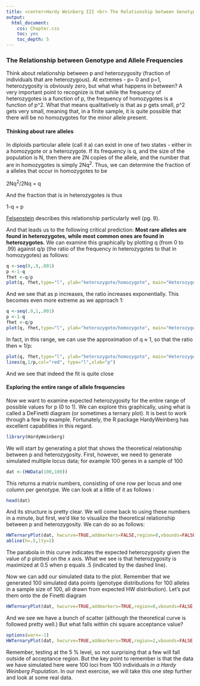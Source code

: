 ```yaml
---
title: <center>Hardy Weinberg III <br> The Relationship between Genotype and Allele Frequencies</center>
output:
  html_document:
    css: Chapter.css
    toc: yes
    toc_depth: 5
---
```


### The Relationship between Genotype and Allele Frequencies

Think about relationship between p and heterozygosity (fraction of individuals that are heterozygous).  At extremes - p= 0 and p=1, heterozygosity is obviously zero, but what  what happens in between? A very important point to recognize is that while the frequency of heterozygotes is a function of p, the frequency of homozygotes is a function of p^2.  What that means qualitatively is that as p gets small, p^2 gets very small, meaning that, in a finite sample, it is quite possible that there will be no homozygotes for the minor allele present.

#### Thinking about rare alleles

In diploids particular allele (call it a) can exist in one of two states - either in a homozygote or a heterozygote.  If its frequency is q, and the size of the population is N, then there are 2N copies of the allele, and the number that are in homozygotes is simply 2Nq^2^.  Thus, we can determine the fraction of a alleles that occur in homozygotes to be

2Nq^2^/2Nq = q

And the fraction that is in heterozygotes is thus

1-q = p

[Felsenstein](http://evolution.gs.washington.edu/pgbook/pgbook.pdf) describes this relationship particularly well (pg. 9).

And that leads us to the following critical prediction:  **Most rare alleles are found in heterozygotes, while most common ones are found in heterozygotes.** We can examine this graphically by plotting q (from 0 to .99) against q/p (the ratio of the frequency in heterozygotes to that in homozygotes) as follows:


```r
q <-seq(0,.9,.001)
p <-1-q
fhet <-q/p
plot(q, fhet,type="l", ylab="heterozygote/homozygote", main="Heterozygote/Homozygote as a Function of p",xlab="p")
```

And we see that as p increases, the ratio increases exponentially.  This becomes even more extreme as we approach 1:
```r
q <-seq(.9,1,.001)
p <-1-q
fhet <-q/p
plot(q, fhet,type="l", ylab="heterozygote/homozygote", main="Heterozygote/Homozygote as a Function of p",xlab="p")
```

In fact, in this range, we can use the approximation of q ≈ 1, so that the ratio then ≈ 1/p:

```r
plot(q, fhet,type="l", ylab="heterozygote/homozygote", main="Heterozygote/Homozygote as a Function of p")
lines(q,1/p,col="red", type="l",xlab="p")
```
And we see that indeed the fit is quite close

#### Exploring the entire range of allele frequencies

Now we want to examine expected heterozygosity for the entire range of possible values for p (0 to 1).  We can explore this graphically, using what is called a DeFinetti diagram (or sometimes a ternary plot).  It is best to work through a few by example.  Fortunately, the R package HardyWeinberg has excellent capabilities in this regard.

```r
library(HardyWeinberg)
```

We will start by generating a plot that shows the theoretical relationship between p and heterozygosity.  First, however, we need to generate simulated  multiple locus data; for example 100 genes in a sample of 100

```r
dat <-(HWData(100,100))

```
This returns a matrix numbers, consisting of one row per locus and one column per genotype.  We can look at a little of it as follows :

```r
head(dat)
```
And its structure is pretty clear.  We will come back to using these numbers in a minute, but first, we'd like to visualize the theoretical relationship between p and heterozygosity.  We can do so as follows:


```r
HWTernaryPlot(dat, hwcurve=TRUE,addmarkers=FALSE,region=0,vbounds=FALSE,axis=2,vertexlab=c("0","","1"),axislab="P",main="Theoretical Relationship betweeen p and H",cex.main=1.2)
abline(h=.5,lty=2)
```

The parabola in this curve indicates the expected heterozygosity given the value of p plotted on the x axis.  What we see is that heterozygosity is maximized at 0.5 when p equals .5  (indicated by the dashed line).  

Now we can add our simulated data to the plot.  Remember that we generated 100 simulated data points (genotype distributions for 100 alleles in a sample size of 100, all drawn from expected HW distribution).  Let's put them onto the de Finetti diagram
```r
HWTernaryPlot(dat, hwcurve=TRUE,addmarkers=TRUE,region=0,vbounds=FALSE,axis=2,vertexlab=c("0","","1"),axislab="P",main="Adding 100 Loci from N=100",cex.main=1.2)
```

And we see we have a bunch of scatter (although the theoretical curve is followed pretty well.)  But what falls within chi square acceptance value?

```r
options(warn=-1)
HWTernaryPlot(dat, hwcurve=TRUE,addmarkers=TRUE,region=1,vbounds=FALSE,axis=2,vertexlab=c("0","","1"))
```
Remember, testing at the 5 % level, so not surprising that a few will fall outside of acceptance region.  But the key point to remember is that the data we have simulated here were 100 loci from 100 individuals *in a Hardy Weinberg Population*.  In our next exercise, we will take this one step further and look at some real data.  
